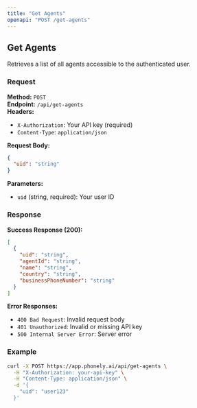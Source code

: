 ```yaml
---
title: "Get Agents"
openapi: "POST /get-agents"
---
```


## Get Agents

Retrieves a list of all agents accessible to the authenticated user.

### Request

**Method:** `POST`  
**Endpoint:** `/api/get-agents`  
**Headers:**
- `X-Authorization`: Your API key (required)
- `Content-Type`: `application/json`

**Request Body:**
```json
{
  "uid": "string"
}
```

**Parameters:**
- `uid` (string, required): Your user ID

### Response

**Success Response (200):**
```json
[
  {
    "uid": "string",
    "agentId": "string",
    "name": "string",
    "country": "string",
    "businessPhoneNumber": "string"
  }
]
```

**Error Responses:**
- `400 Bad Request`: Invalid request body
- `401 Unauthorized`: Invalid or missing API key
- `500 Internal Server Error`: Server error

### Example

```bash
curl -X POST https://app.phonely.ai/api/get-agents \
  -H "X-Authorization: your-api-key" \
  -H "Content-Type: application/json" \
  -d '{
    "uid": "user123"
  }'
```
